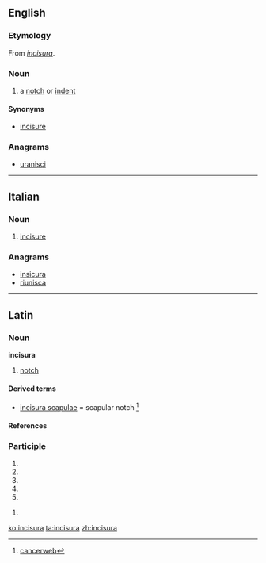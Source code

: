 ==English==

===Etymology===
From {{etyl|la}} ''[[#Latin|incisura]]''.

===Noun===
{{en-noun|incisurae}}

# {{anatomy}} a [[notch]] or [[indent]]

====Synonyms====
* [[incisure]]

===Anagrams===
* [[uranisci#English|uranisci]]

----

==Italian==

===Noun===
{{it-noun|incisur|f|a|e}}

#  {{context|anatomy|lang=it}} [[incisure]]

===Anagrams===
* [[insicura#Italian|insicura]]
* [[riunisca#Italian|riunisca]]

----

==Latin==

===Noun===
'''incisura''' {{f}}

# [[notch]]

====Derived terms====
* [[incisura scapulae]] = scapular notch <ref> [http://cancerweb.ncl.ac.uk/cgi-bin/omd?incisura+scapulae cancerweb]</ref>

====References====
<references/>

===Participle===
{{la-part-form|incīsūra}}

# {{inflection of|incisurus|incīsūrus|nom|f|s|lang=la}}
# {{inflection of|incisurus|incīsūrus|nom|n|p|lang=la}}
# {{inflection of|incisurus|incīsūrus|acc|n|p|lang=la}}
# {{inflection of|incisurus|incīsūrus|voc|f|s|lang=la}}
# {{inflection of|incisurus|incīsūrus|voc|n|p|lang=la}}

{{la-part-form|incīsūrā}}

# {{inflection of|incisurus|incīsūrus|abl|f|s|lang=la}}

[[ko:incisura]]
[[ta:incisura]]
[[zh:incisura]]